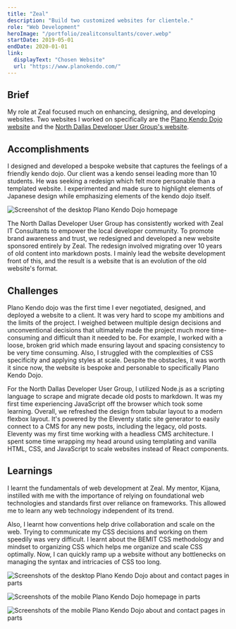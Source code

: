 ```yaml
---
title: "Zeal"
description: "Build two customized websites for clientele."
role: "Web Development"
heroImage: "/portfolio/zealitconsultants/cover.webp"
startDate: 2019-05-01
endDate: 2020-01-01
link:
  displayText: "Chosen Website"
  url: "https://www.planokendo.com/"
---
```



## Brief

My role at Zeal focused much on enhancing, designing, and developing websites. Two websites I worked on specifically are the [Plano Kendo Dojo website](https://www.planokendo.com/) and the [North Dallas Developer User Group's website](https://www.northdallas.net/).

## Accomplishments

I designed and developed a bespoke website that captures the feelings of a friendly kendo dojo. Our client was a kendo sensei leading more than 10 students. He was seeking a redesign which felt more personable than a templated website. I experimented and made sure to highlight elements of Japanese design while emphasizing elements of the kendo dojo itself.

<Image
  src="https://clyxyzy3mertqxf9.public.blob.vercel-storage.com/Pictures/Plano%20Kendo%20Dojo/Desktop/Home-ycsWVoeY37vxmJF7YPtqvweDBrWLQq.webp"
  alt="Screenshot of the desktop Plano Kendo Dojo homepage"
/>

The North Dallas Developer User Group has consistently worked with Zeal IT Consultants to empower the local developer community. To promote brand awareness and trust, we redesigned and developed a new website sponsored entirely by Zeal. The redesign involved migrating over 10 years of old content into markdown posts. I mainly lead the website development front of this, and the result is a website that is an evolution of the old website's format.

## Challenges

Plano Kendo dojo was the first time I ever negotiated, designed, and deployed a website to a client. It was very hard to scope my ambitions and the limits of the project. I weighed between multiple design decisions and unconventional decisions that ultimately made the project much more time-consuming and difficult than it needed to be. For example, I worked with a loose, broken grid which made ensuring layout and spacing consistency to be very time consuming. Also, I struggled with the complexities of CSS specificity and applying styles at scale. Despite the obstacles, it was worth it since now, the website is bespoke and personable to specifically Plano Kendo Dojo.

For the North Dallas Developer User Group, I utilized Node.js as a scripting language to scrape and migrate decade old posts to markdown. It was my first time experiencing JavaScript off the browser which took some learning. Overall, we refreshed the design from tabular layout to a modern flexbox layout. It's powered by the Eleventy static site generator to easily connect to a CMS for any new posts, including the legacy, old posts. Eleventy was my first time working with a headless CMS architecture. I spent some time wrapping my head around using templating and vanilla HTML, CSS, and JavaScript to scale websites instead of React components.

## Learnings

I learnt the fundamentals of web development at Zeal. My mentor, Kijana, instilled with me with the importance of relying on foundational web technologies and standards first over reliance on frameworks. This allowed me to learn any web technology independent of its trend.

Also, I learnt how conventions help drive collaboration and scale on the web. Trying to communicate my CSS decisions and working on them speedily was very difficult. I learnt about the BEMIT CSS methodology and mindset to organizing CSS which helps me organize and scale CSS optimally. Now, I can quickly ramp up a website without any bottlenecks on managing the syntax and intricacies of CSS too long.

<Image
  src="https://clyxyzy3mertqxf9.public.blob.vercel-storage.com/Pictures/Plano%20Kendo%20Dojo/Desktop/Misc-GtIV38ar010x7II9NEMM8FX4ynQLFS.webp"
  alt="Screenshots of the desktop Plano Kendo Dojo about and contact pages in parts"
/>

<Image
  src="https://clyxyzy3mertqxf9.public.blob.vercel-storage.com/Pictures/Plano%20Kendo%20Dojo/Mobile/Home-l46M0asnnfvoUfVvguHPiXDiaiwyS0.webp"
  alt="Screenshots of the mobile Plano Kendo Dojo homepage in parts"
/>

<Image
  src="https://clyxyzy3mertqxf9.public.blob.vercel-storage.com/Pictures/Plano%20Kendo%20Dojo/Mobile/Misc-LX3tPboKyqgUsqOMrdceW9k2OdgLOG.webp"
  alt="Screenshots of the mobile Plano Kendo Dojo about and contact pages in parts"
/>
